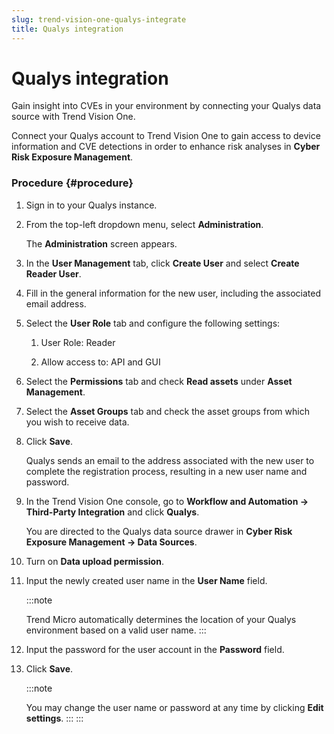 ```yaml
---
slug: trend-vision-one-qualys-integrate
title: Qualys integration
---
```

# Qualys integration

Gain insight into CVEs in your environment by connecting your Qualys data source with Trend Vision One.

Connect your Qualys account to Trend Vision One to gain access to device information and CVE detections in order to enhance risk analyses in **Cyber Risk Exposure Management**.

### Procedure {#procedure}

1.  Sign in to your Qualys instance.

2.  From the top-left dropdown menu, select **Administration**.

    The **Administration** screen appears.

3.  In the **User Management** tab, click **Create User** and select **Create Reader User**.

4.  Fill in the general information for the new user, including the associated email address.

5.  Select the **User Role** tab and configure the following settings:

    1.  User Role: Reader

    2.  Allow access to: API and GUI

6.  Select the **Permissions** tab and check **Read assets** under **Asset Management**.

7.  Select the **Asset Groups** tab and check the asset groups from which you wish to receive data.

8.  Click **Save**.

    Qualys sends an email to the address associated with the new user to complete the registration process, resulting in a new user name and password.

9.  In the Trend Vision One console, go to **Workflow and Automation → Third-Party Integration** and click **Qualys**.

    You are directed to the Qualys data source drawer in **Cyber Risk Exposure Management → Data Sources**.

10. Turn on **Data upload permission**.

11. Input the newly created user name in the **User Name** field.

    :::note

    Trend Micro automatically determines the location of your Qualys environment based on a valid user name.
    :::

12. Input the password for the user account in the **Password** field.

13. Click **Save**.

    :::note

    You may change the user name or password at any time by clicking **Edit settings**.
    :::
:::
